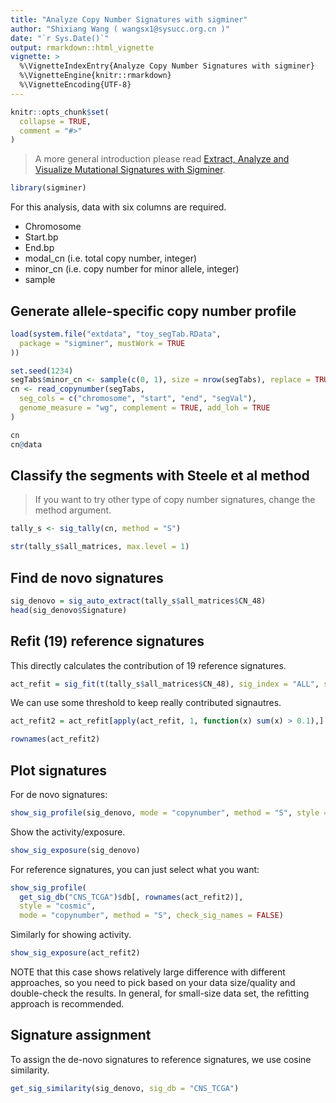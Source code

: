 ```yaml
---
title: "Analyze Copy Number Signatures with sigminer"
author: "Shixiang Wang ( wangsx1@sysucc.org.cn )"
date: "`r Sys.Date()`"
output: rmarkdown::html_vignette
vignette: >
  %\VignetteIndexEntry{Analyze Copy Number Signatures with sigminer}
  %\VignetteEngine{knitr::rmarkdown}
  %\VignetteEncoding{UTF-8}
---
```


```r
knitr::opts_chunk$set(
  collapse = TRUE,
  comment = "#>"
)
```

> A more general introduction please read [Extract, Analyze and Visualize Mutational Signatures with Sigminer](https://shixiangwang.github.io/sigminer-book/index.html).

```r
library(sigminer)
```

For this analysis, data with six columns are required.

- Chromosome
- Start.bp
- End.bp
- modal_cn (i.e. total copy number, integer)
- minor_cn (i.e. copy number for minor allele, integer)
- sample

## Generate allele-specific copy number profile

```r
load(system.file("extdata", "toy_segTab.RData",
  package = "sigminer", mustWork = TRUE
))

set.seed(1234)
segTabs$minor_cn <- sample(c(0, 1), size = nrow(segTabs), replace = TRUE)
cn <- read_copynumber(segTabs,
  seg_cols = c("chromosome", "start", "end", "segVal"),
  genome_measure = "wg", complement = TRUE, add_loh = TRUE
)
```

```r
cn
cn@data
```

## Classify the segments with Steele et al method

> If you want to try other type of copy number signatures,
> change the method argument.

```r
tally_s <- sig_tally(cn, method = "S")

str(tally_s$all_matrices, max.level = 1)
```

## Find de novo signatures

```r
sig_denovo = sig_auto_extract(tally_s$all_matrices$CN_48)
head(sig_denovo$Signature)
```


## Refit (19) reference signatures

This directly calculates the contribution of 19 reference signatures.

```r
act_refit = sig_fit(t(tally_s$all_matrices$CN_48), sig_index = "ALL", sig_db = "CNS_TCGA")
```
We can use some threshold to keep really contributed signautres.

```r
act_refit2 = act_refit[apply(act_refit, 1, function(x) sum(x) > 0.1),]

rownames(act_refit2)
```

## Plot signatures

For de novo signatures:

```r
show_sig_profile(sig_denovo, mode = "copynumber", method = "S", style = "cosmic")
```

Show the activity/exposure.

```r
show_sig_exposure(sig_denovo)
```


For reference signatures, you can just select what you want:

```r
show_sig_profile(
  get_sig_db("CNS_TCGA")$db[, rownames(act_refit2)],
  style = "cosmic", 
  mode = "copynumber", method = "S", check_sig_names = FALSE)
```

Similarly for showing activity.

```r
show_sig_exposure(act_refit2)
```

NOTE that this case shows relatively large difference with different approaches,
so you need to pick based on your data size/quality and double-check the results.
In general, for small-size data set, the refitting approach is recommended.

## Signature assignment

To assign the de-novo signatures to reference signatures, we use cosine similarity.

```r
get_sig_similarity(sig_denovo, sig_db = "CNS_TCGA")
```

